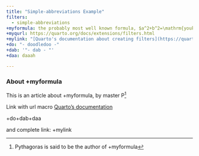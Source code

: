```yaml
---
title: "Simple-abbreviations Example"
filters:
  - simple-abbreviations
+myformula: the probably most well known formula, $a^2+b^2=\mathrm{youknow}$
+myqurl: https://quarto.org/docs/extensions/filters.html
+mylink: "[Quarto's documentation about creating filters](https://quarto.org/docs/extensions/filters.html)"
+do: "- doodledoo -"
+dab: '"- dab - "'
+daa: daaah

---
```

### About +myformula

This is an article about +myformula, by master P^[Pythagoras is said to be the author of +myformula]
  
Link with url macro [Quarto's documentation](+myqurl)

+do+dab+daa

and complete link: +mylink